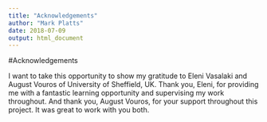```yaml
---
title: "Acknowledgements"
author: "Mark Platts"
date: 2018-07-09
output: html_document
---
```


#Acknowledgements

I want to take this opportunity to show my gratitude to Eleni Vasalaki and August Vouros of University of Sheffield, UK. Thank you, Eleni, for providing me with a fantastic learning opportunity and supervising my work throughout. And thank you, August Vouros, for your support throughout this project. It was great to work with you both.
